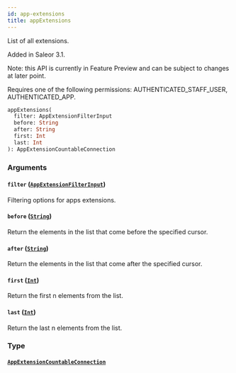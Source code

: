 ```yaml
---
id: app-extensions
title: appExtensions
---
```



List of all extensions.

Added in Saleor 3.1.

Note: this API is currently in Feature Preview and can be subject to changes at later point.

Requires one of the following permissions: AUTHENTICATED_STAFF_USER, AUTHENTICATED_APP.

```graphql
appExtensions(
  filter: AppExtensionFilterInput
  before: String
  after: String
  first: Int
  last: Int
): AppExtensionCountableConnection
```


### Arguments

#### `filter` ([`AppExtensionFilterInput`](../../../developer/api-reference/inputs/app-extension-filter-input))

Filtering options for apps extensions.


#### `before` ([`String`](../../../developer/api-reference/scalars/string))

Return the elements in the list that come before the specified cursor.


#### `after` ([`String`](../../../developer/api-reference/scalars/string))

Return the elements in the list that come after the specified cursor.


#### `first` ([`Int`](../../../developer/api-reference/scalars/int))

Return the first n elements from the list.


#### `last` ([`Int`](../../../developer/api-reference/scalars/int))

Return the last n elements from the list.


### Type

#### [`AppExtensionCountableConnection`](../../../developer/api-reference/objects/app-extension-countable-connection) 






